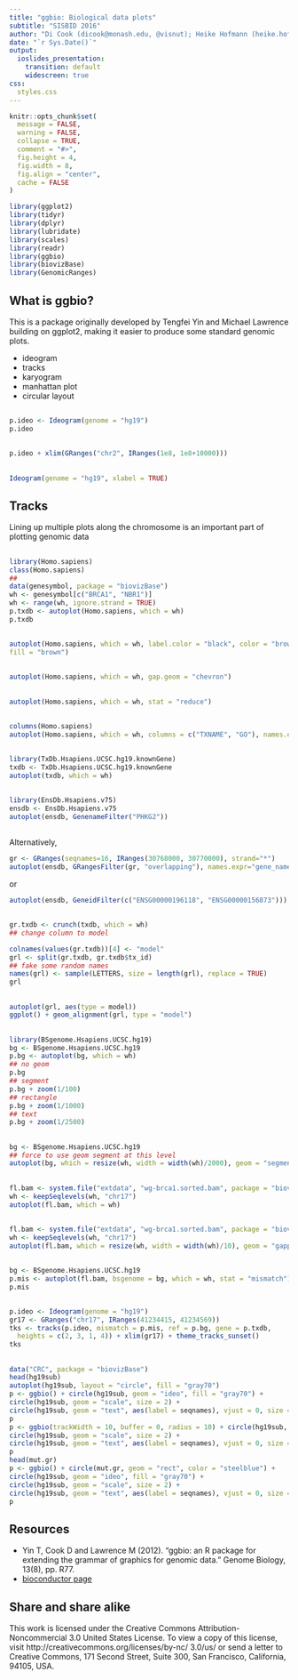 ```yaml
---
title: "ggbio: Biological data plots"
subtitle: "SISBID 2016"
author: "Di Cook (dicook@monash.edu, @visnut); Heike Hofmann (heike.hofmann@gmail.com, @heike_hh)"
date: "`r Sys.Date()`"
output:
  ioslides_presentation:
    transition: default
    widescreen: true
css:
  styles.css
---
```


```r
knitr::opts_chunk$set(
  message = FALSE,
  warning = FALSE,
  collapse = TRUE,
  comment = "#>",
  fig.height = 4,
  fig.width = 8,
  fig.align = "center",
  cache = FALSE
)
```


```r
library(ggplot2)
library(tidyr)
library(dplyr)
library(lubridate)
library(scales)
library(readr)
library(ggbio)
library(biovizBase)
library(GenomicRanges)
```

## What is ggbio?

This is a package originally developed by Tengfei Yin and Michael Lawrence building on ggplot2, making it easier to produce some standard genomic plots. 

- ideogram
- tracks
- karyogram
- manhattan plot
- circular layout

##

```r
p.ideo <- Ideogram(genome = "hg19")
p.ideo
```

##

```r
p.ideo + xlim(GRanges("chr2", IRanges(1e8, 1e8+10000)))
```

##

```r
Ideogram(genome = "hg19", xlabel = TRUE)
```

## Tracks

Lining up multiple plots along the chromosome is an important part of plotting genomic data

## 

```r
library(Homo.sapiens)
class(Homo.sapiens)
##
data(genesymbol, package = "biovizBase")
wh <- genesymbol[c("BRCA1", "NBR1")]
wh <- range(wh, ignore.strand = TRUE)
p.txdb <- autoplot(Homo.sapiens, which = wh)
p.txdb
```

##

```r
autoplot(Homo.sapiens, which = wh, label.color = "black", color = "brown",
fill = "brown")
```

##

```r
autoplot(Homo.sapiens, which = wh, gap.geom = "chevron")
```

##

```r
autoplot(Homo.sapiens, which = wh, stat = "reduce")
```

##

```r
columns(Homo.sapiens)
autoplot(Homo.sapiens, which = wh, columns = c("TXNAME", "GO"), names.expr = "TXNAME::GO")
```

##

```r
library(TxDb.Hsapiens.UCSC.hg19.knownGene)
txdb <- TxDb.Hsapiens.UCSC.hg19.knownGene
autoplot(txdb, which = wh)
```

##

```r
library(EnsDb.Hsapiens.v75)
ensdb <- EnsDb.Hsapiens.v75
autoplot(ensdb, GenenameFilter("PHKG2"))
```

##

Alternatively,

```r
gr <- GRanges(seqnames=16, IRanges(30768000, 30770000), strand="*")
autoplot(ensdb, GRangesFilter(gr, "overlapping"), names.expr="gene_name")
```

or

```r
autoplot(ensdb, GeneidFilter(c("ENSG00000196118", "ENSG00000156873")))
```

##

```r
gr.txdb <- crunch(txdb, which = wh)
## change column to model

colnames(values(gr.txdb))[4] <- "model"
grl <- split(gr.txdb, gr.txdb$tx_id)
## fake some random names
names(grl) <- sample(LETTERS, size = length(grl), replace = TRUE)
grl
```

##

```r
autoplot(grl, aes(type = model))
ggplot() + geom_alignment(grl, type = "model")
```

##

```r
library(BSgenome.Hsapiens.UCSC.hg19)
bg <- BSgenome.Hsapiens.UCSC.hg19
p.bg <- autoplot(bg, which = wh)
## no geom
p.bg
## segment
p.bg + zoom(1/100)
## rectangle
p.bg + zoom(1/1000)
## text
p.bg + zoom(1/2500)
```

##

```r
bg <- BSgenome.Hsapiens.UCSC.hg19
## force to use geom segment at this level
autoplot(bg, which = resize(wh, width = width(wh)/2000), geom = "segment")
```

##

```r
fl.bam <- system.file("extdata", "wg-brca1.sorted.bam", package = "biovizBase")
wh <- keepSeqlevels(wh, "chr17")
autoplot(fl.bam, which = wh)
```

##

```r
fl.bam <- system.file("extdata", "wg-brca1.sorted.bam", package = "biovizBase")
wh <- keepSeqlevels(wh, "chr17")
autoplot(fl.bam, which = resize(wh, width = width(wh)/10), geom = "gapped.pair")
```

##

```r
bg <- BSgenome.Hsapiens.UCSC.hg19
p.mis <- autoplot(fl.bam, bsgenome = bg, which = wh, stat = "mismatch")
p.mis
```

##

```r
p.ideo <- Ideogram(genome = "hg19")
gr17 <- GRanges("chr17", IRanges(41234415, 41234569))
tks <- tracks(p.ideo, mismatch = p.mis, ref = p.bg, gene = p.txdb,
  heights = c(2, 3, 1, 4)) + xlim(gr17) + theme_tracks_sunset()
tks
```

##

```r
data("CRC", package = "biovizBase")
head(hg19sub)
autoplot(hg19sub, layout = "circle", fill = "gray70")
p <- ggbio() + circle(hg19sub, geom = "ideo", fill = "gray70") +
circle(hg19sub, geom = "scale", size = 2) +
circle(hg19sub, geom = "text", aes(label = seqnames), vjust = 0, size = 3)
p
p <- ggbio(trackWidth = 10, buffer = 0, radius = 10) + circle(hg19sub, geom = "ideo", fill = "gray70") +
circle(hg19sub, geom = "scale", size = 2) +
circle(hg19sub, geom = "text", aes(label = seqnames), vjust = 0, size = 3)
p
head(mut.gr)
p <- ggbio() + circle(mut.gr, geom = "rect", color = "steelblue") +
circle(hg19sub, geom = "ideo", fill = "gray70") +
circle(hg19sub, geom = "scale", size = 2) +
circle(hg19sub, geom = "text", aes(label = seqnames), vjust = 0, size = 3)
p
```

## Resources

- Yin T, Cook D and Lawrence M (2012). “ggbio: an R package for extending the grammar of graphics for genomic data.” Genome Biology, 13(8), pp. R77.
- [bioconductor page](https://bioconductor.org/packages/release/bioc/html/ggbio.html)

## Share and share alike

This work is licensed under the Creative Commons Attribution-Noncommercial 3.0 United States License. To view a copy of this license, visit http://creativecommons.org/licenses/by-nc/ 3.0/us/ or send a letter to Creative Commons, 171 Second Street, Suite 300, San Francisco, California, 94105, USA.
